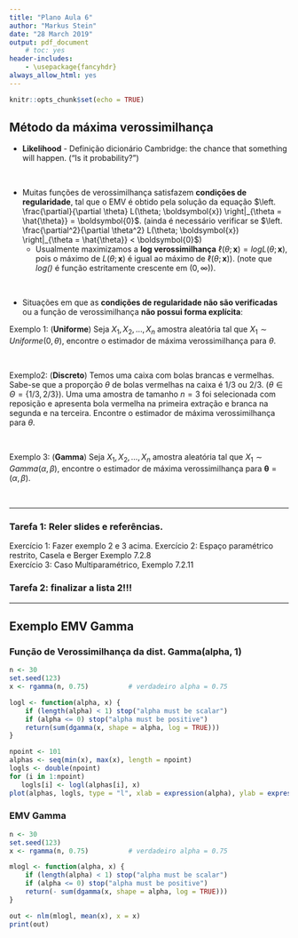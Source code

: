 ```yaml
---
title: "Plano Aula 6"
author: "Markus Stein"
date: "28 March 2019"
output: pdf_document
    # toc: yes
header-includes:
    - \usepackage{fancyhdr}
always_allow_html: yes
---
```

\addtolength{\headheight}{1.0cm} 
\pagestyle{fancyplain} 
\rhead{\includegraphics[height=1.5cm]{/home/markus/Downloads/Logo-40-anos-estatistica.png}} 
\lhead{\includegraphics[height=1.5cm]{/home/markus/Downloads/logoIME60.jpg}} 
\chead{UNIVERSIDADE FEDERAL DO RIO GRANDE DO SUL \\
INSTITUTO DE MATEMÁTICA E ESTATÍSTICA \\
DEPARTAMENTO DE ESTATÍSTICA \\
\vspace{0.3cm}
MAT02023 - INFERÊNCIA A - 2019/1
}
\renewcommand{\headrulewidth}{0pt} 


```r
knitr::opts_chunk$set(echo = TRUE)
```


## Método da máxima verossimilhança

* **Likelihood** - Definição dicionário Cambridge: the chance that something will happen. ("Is it probability?")    

&nbsp;

* Muitas funções  de verossimilhança satisfazem **condições de regularidade**, tal que o EMV é obtido pela solução da equação $\left. \frac{\partial}{\partial \theta} L(\theta; \boldsymbol{x}) \right|_{\theta = \hat{\theta}} = \boldsymbol{0}$. (ainda é necessário verificar se $\left. \frac{\partial^2}{\partial \theta^2} L(\theta; \boldsymbol{x}) \right|_{\theta = \hat{\theta}} < \boldsymbol{0}$)  
    + Usualmente maximizamos a **log verossimilhança** $\ell(\theta; \boldsymbol{x}) = log L(\theta; \boldsymbol{x})$, pois o máximo de $L(\theta; \boldsymbol{x})$ é igual ao máximo de $\ell(\theta; \boldsymbol{x}))$. (note que *log()* é função estritamente crescente em $(0, \infty)$).

&nbsp;

* Situações em que as **condições de regularidade não são verificadas** ou a função de verossimilhança **não possui forma explícita**:  

Exemplo 1: (**Uniforme**) Seja  $X_1, X_2, \ldots, X_n$ amostra aleatória tal que $X_1 \sim Uniforme(0, \theta)$, encontre o estimador de máxima verossimilhança para $\theta$.  

&nbsp;

Exemplo2: (**Discreto**) Temos uma caixa com bolas brancas e vermelhas. Sabe-se que a proporção $\theta$ de bolas vermelhas na caixa é 1/3 ou 2/3. ($\theta \in \Theta = \{1/3, 2/3\}$). Uma uma amostra de tamanho $n=3$ foi selecionada com reposição e  apresenta bola vermelha na primeira extração e branca na segunda e na terceira. Encontre o estimador de máxima verossimilhança para $\theta$.  

&nbsp;

Exemplo 3: (**Gamma**) Seja  $X_1, X_2, \ldots, X_n$ amostra aleatória tal que $X_1 \sim Gamma(\alpha, \beta)$, encontre o estimador de máxima verossimilhança para $\boldsymbol{\theta} = (\alpha, \beta)$. 

&nbsp;


***
### Tarefa 1: Reler slides e referências.
Exercício 1: Fazer exemplo 2 e 3 acima.
Exercício 2: Espaço paramétrico restrito, Casela e Berger Exemplo 7.2.8    
Exercício 3: Caso Multiparamétrico, Exemplo 7.2.11   

### Tarefa 2: finalizar a lista 2!!!



***
## Exemplo EMV Gamma

### Função de Verossimilhança da dist. Gamma(alpha, 1) 
```r
n <- 30
set.seed(123)
x <- rgamma(n, 0.75)          # verdadeiro alpha = 0.75

logl <- function(alpha, x) {
    if (length(alpha) < 1) stop("alpha must be scalar")
    if (alpha <= 0) stop("alpha must be positive")
    return(sum(dgamma(x, shape = alpha, log = TRUE)))
}

npoint <- 101
alphas <- seq(min(x), max(x), length = npoint)
logls <- double(npoint)
for (i in 1:npoint)
   logls[i] <- logl(alphas[i], x)
plot(alphas, logls, type = "l", xlab = expression(alpha), ylab = expression(l(alpha)))
```

### EMV Gamma
```r
n <- 30
set.seed(123)
x <- rgamma(n, 0.75)          # verdadeiro alpha = 0.75

mlogl <- function(alpha, x) {
    if (length(alpha) < 1) stop("alpha must be scalar")
    if (alpha <= 0) stop("alpha must be positive")
    return(- sum(dgamma(x, shape = alpha, log = TRUE)))
}

out <- nlm(mlogl, mean(x), x = x)
print(out)

```

